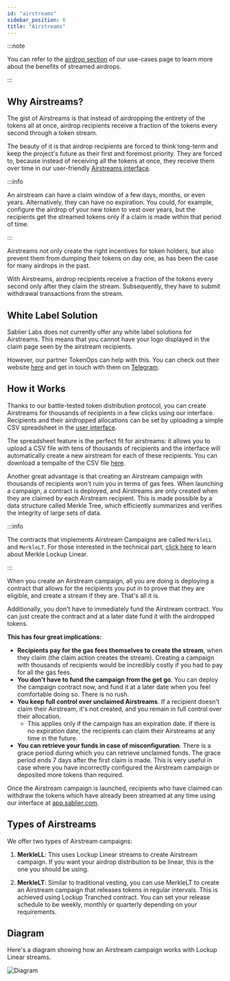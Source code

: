 ```yaml
---
id: "airstreams"
sidebar_position: 6
title: "Airstreams"
---
```


:::note

You can refer to the [airdrop section](/concepts/use-cases#airdrops) of our use-cases page to learn more about the
benefits of streamed airdrops.

:::

## Why Airstreams?

The gist of Airstreams is that instead of airdropping the entirety of the tokens all at once, airdrop recipients receive
a fraction of the tokens every second through a token stream.

The beauty of it is that airdrop recipients are forced to think long-term and keep the project's future as their first
and foremost priority. They are forced to, because instead of receiving all the tokens at once, they receive them over
time in our user-friendly [Airstreams interface](https://app.sablier.com/airstreams).

:::info

An airstream can have a claim window of a few days, months, or even years. Alternatively, they can have no expiration.
You could, for example, configure the airdrop of your new token to vest over years, but the recipients get the streamed
tokens only if a claim is made within that period of time.

:::

Airstreams not only create the right incentives for token holders, but also prevent them from dumping their tokens on
day one, as has been the case for many airdrops in the past.

With Airstreams, airdrop recipients receive a fraction of the tokens every second only after they claim the stream.
Subsequently, they have to submit withdrawal transactions from the stream.

## White Label Solution

Sablier Labs does not currently offer any white label solutions for Airstreams. This means that you cannot have your
logo displayed in the claim page seen by the airstream recipients.

However, our partner TokenOps can help with this. You can check out their website [here](https://tokenops.xyz/) and get
in touch with them on [Telegram](https://t.me/@fabio_tokenops).

## How it Works

Thanks to our battle-tested token distribution protocol, you can create Airstreams for thousands of recipients in a few
clicks using our interface. Recipients and their airdropped allocations can be set by uploading a simple CSV spreadsheet
in the [user interface](https://app.sablier.com/airstreams).

The spreadsheet feature is the perfect fit for airstreams: it allows you to upload a CSV file with tens of thousands of
recipients and the interface will automatically create a new airstream for each of these recipients. You can download a
tempalte of the CSV file [here](https://files.sablier.com/templates/airstream-template.csv).

Another great advantage is that creating an Airstream campaign with thousands of recipients won't ruin you in terms of
gas fees. When launching a campaign, a contract is deployed, and Airstreams are only created when they are claimed by
each Airstream recipient. This is made possible by a data structure called Merkle Tree, which efficiently summarizes and
verifies the integrity of large sets of data.

:::info

The contracts that implements Airstream Campaigns are called `MerkleLL` and `MerkleLT`. For those interested in the
technical part, [click here](/contracts/v2/reference/periphery/contract.SablierV2MerkleLL) to learn about Merkle Lockup
Linear.

:::

When you create an Airstream campaign, all you are doing is deploying a contract that allows for the recipients you put
in to prove that they are eligible, and create a stream if they are. That's all it is.

Additionally, you don't have to immediately fund the Airstream contract. You can just create the contract and at a later
date fund it with the airdropped tokens.

**This has four great implications:**

- **Recipients pay for the gas fees themselves to create the stream**, when they claim (the claim action creates the
  stream). Creating a campaign with thousands of recipients would be incredibly costly if you had to pay for all the gas
  fees.
- **You don't have to fund the campaign from the get go**. You can deploy the campaign contract now, and fund it at a
  later date when you feel comfortable doing so. There is no rush.
- **You keep full control over unclaimed Airstreams**. If a recipient doesn't claim their Airstream, it's not created,
  and you remain in full control over their allocation.
  - This applies only if the campaign has an expiration date. If there is no expiration date, the recipients can claim
    their Airstreams at any time in the future.
- **You can retrieve your funds in case of misconfiguration**. There is a grace period during which you can retrieve
  unclaimed funds. The grace period ends 7 days after the first claim is made. This is very useful in case where you
  have incorrectly configured the Airstream campaign or deposited more tokens than required.

Once the Airstream campaign is launched, recipients who have claimed can withdraw the tokens which have already been
streamed at any time using our interface at [app.sablier.com](https://app.sablier.com).

## Types of Airstreams

We offer two types of Airstream campaigns:

1. **MerkleLL**: This uses Lockup Linear streams to create Airstream campaign. If you want your airdrop distribution to
   be linear, this is the one you should be using.

2. **MerkleLT**: Similar to traditional vesting, you can use MerkleLT to create an Airstream campaign that releases
   tokens in regular intervals. This is achieved using Lockup Tranched contract. You can set your release schedule to be
   weekly, monthly or quarterly depending on your requirements.

## Diagram

Here's a diagram showing how an Airstream campaign works with Lockup Linear streams.

![Diagram](/img/diagram-airstream-campaign.png)
